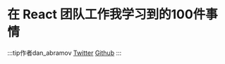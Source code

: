 # 在 React 团队工作我学习到的100件事情

:::tip作者dan_abramov
[Twitter](https://twitter.com/dan_abramov) [Github](https://github.com/gaearon)
:::


<Book
	pdf={pdf}
/>